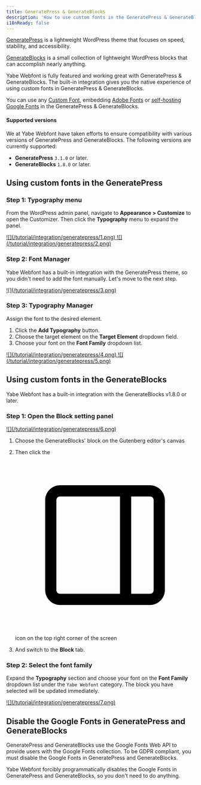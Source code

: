 ```yaml
---
title: GeneratePress & GenerateBlocks
description: 'How to use custom fonts in the GeneratePress & GenerateBlocks.'
i18nReady: false
---
```


[GeneratePress](https://generatepress.com/?ref=7954) is a lightweight WordPress theme that focuses on speed, stability, and accessibility.

[GenerateBlocks](https://generateblocks.com/) is a small collection of lightweight WordPress blocks that can accomplish nearly anything.

Yabe Webfont is fully featured and working great with GeneratePress & GenerateBlocks. The built-in integration gives you the native experience of using custom fonts in GeneratePress & GenerateBlocks.

You can use any [Custom Font](/en/font/custom-font), embedding [Adobe Fonts](/en/font/adobe-fonts) or [self-hosting Google Fonts](/en/font/google-fonts) in the GeneratePress & GenerateBlocks.

#### Supported versions

We at Yabe Webfont have taken efforts to ensure compatibility with various versions of GeneratePress and GenerateBlocks. The following versions are currently supported:

- **GeneratePress** `3.1.0` or later.
- **GenerateBlocks** `1.8.0` or later.

## Using custom fonts in the GeneratePress

### Step 1: Typography menu

From the WordPress admin panel, navigate to **Appearance > Customize** to open the Customizer. Then click the **Typography** menu to expand the panel.

<a data-fslightbox href="/tutorial/integration/generatepress/1.png">
![](/tutorial/integration/generatepress/1.png)
</a>

<a data-fslightbox href="/tutorial/integration/generatepress/2.png">
![](/tutorial/integration/generatepress/2.png)
</a>

### Step 2: Font Manager

Yabe Webfont has a built-in integration with the GeneratePress theme, so you didn't need to add the font manually. Let's move to the next step.

<a data-fslightbox href="/tutorial/integration/generatepress/3.png">
![](/tutorial/integration/generatepress/3.png)
</a>

### Step 3: Typography Manager

Assign the font to the desired element.

1. Click the **Add Typography** button.
2. Choose the target element on the **Target Element** dropdown field.
3. Choose your font on the **Font Family** dropdown list.

<a data-fslightbox href="/tutorial/integration/generatepress/4.png">
![](/tutorial/integration/generatepress/4.png)
</a>

<a data-fslightbox href="/tutorial/integration/generatepress/5.png">
![](/tutorial/integration/generatepress/5.png)
</a>


## Using custom fonts in the GenerateBlocks

Yabe Webfont has a built-in integration with the GenerateBlocks v1.8.0 or later.

### Step 1: Open the Block setting panel

<a data-fslightbox href="/tutorial/integration/generatepress/6.png">
![](/tutorial/integration/generatepress/6.png)
</a>

1. Choose the GenerateBlocks' block on the Gutenberg editor's canvas

2. Then click the <code><svg class="inline-block h:1.4em px:2 vertical-align:-.325em fill:current" xmlns="http://www.w3.org/2000/svg" viewBox="0 0 24 24" aria-hidden="true" focusable="false"><path fill-rule="evenodd" clip-rule="evenodd" d="M18 4H6c-1.1 0-2 .9-2 2v12c0 1.1.9 2 2 2h12c1.1 0 2-.9 2-2V6c0-1.1-.9-2-2-2zm-4 14.5H6c-.3 0-.5-.2-.5-.5V6c0-.3.2-.5.5-.5h8v13zm4.5-.5c0 .3-.2.5-.5.5h-2.5v-13H18c.3 0 .5.2.5.5v12z"></path></svg></code> icon on the top right corner of the screen 

3. And switch to the **Block** tab.

### Step 2: Select the font family

Expand the **Typography** section and choose your font on the **Font Family** dropdown list under the `Yabe Webfont` category.
The block you have selected will be updated immediately.

<a data-fslightbox href="/tutorial/integration/generatepress/7.png">
![](/tutorial/integration/generatepress/7.png)
</a>

## Disable the Google Fonts in GeneratePress and GenerateBlocks

GeneratePress and GenerateBlocks use the Google Fonts Web API to provide users with the Google Fonts collection. To be GDPR compliant, you must disable the Google Fonts in GeneratePress and GenerateBlocks.

Yabe Webfont forcibly programmatically disables the Google Fonts in GeneratePress and GenerateBlocks, so you don't need to do anything.
